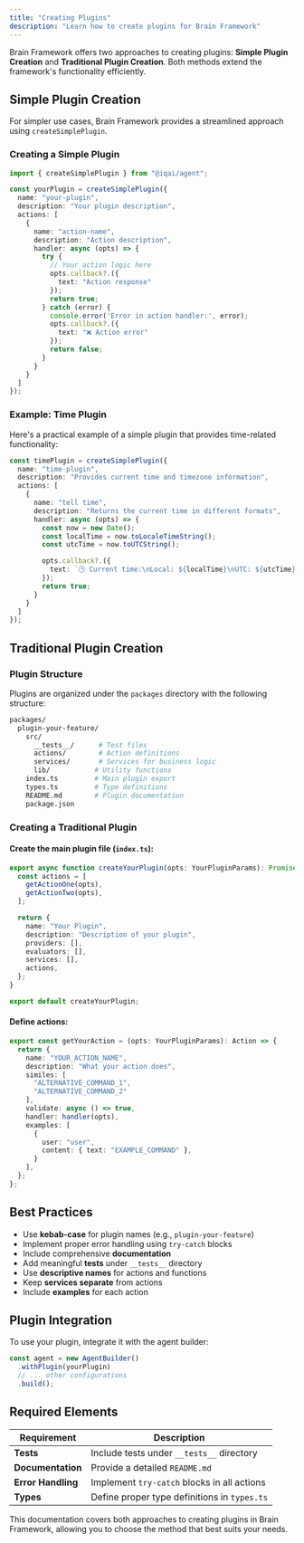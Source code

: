 ```yaml
---
title: "Creating Plugins"
description: "Learn how to create plugins for Brain Framework"
---
```


Brain Framework offers two approaches to creating plugins: **Simple Plugin Creation** and **Traditional Plugin Creation**. Both methods extend the framework's functionality efficiently.

## Simple Plugin Creation

For simpler use cases, Brain Framework provides a streamlined approach using `createSimplePlugin`.

### Creating a Simple Plugin

```ts
import { createSimplePlugin } from "@iqai/agent";

const yourPlugin = createSimplePlugin({
  name: "your-plugin",
  description: "Your plugin description",
  actions: [
    {
      name: "action-name",
      description: "Action description",
      handler: async (opts) => {
        try {
          // Your action logic here
          opts.callback?.({
            text: "Action response"
          });
          return true;
        } catch (error) {
          console.error('Error in action handler:', error);
          opts.callback?.({
            text: "❌ Action error"
          });
          return false;
        }
      }
    }
  ]
});
```

### Example: Time Plugin

Here's a practical example of a simple plugin that provides time-related functionality:

```ts
const timePlugin = createSimplePlugin({
  name: "time-plugin",
  description: "Provides current time and timezone information",
  actions: [
    {
      name: "tell time",
      description: "Returns the current time in different formats",
      handler: async (opts) => {
        const now = new Date();
        const localTime = now.toLocaleTimeString();
        const utcTime = now.toUTCString();

        opts.callback?.({
          text: `🕒 Current time:\nLocal: ${localTime}\nUTC: ${utcTime}`
        });
        return true;
      }
    }
  ]
});
```

## Traditional Plugin Creation

### Plugin Structure

Plugins are organized under the `packages` directory with the following structure:

```bash
packages/
  plugin-your-feature/
    src/
      __tests__/      # Test files
      actions/        # Action definitions
      services/       # Services for business logic
      lib/           # Utility functions
    index.ts         # Main plugin export
    types.ts         # Type definitions
    README.md        # Plugin documentation
    package.json
```

### Creating a Traditional Plugin

#### Create the main plugin file (`index.ts`):

```ts
export async function createYourPlugin(opts: YourPluginParams): Promise<Plugin> {
  const actions = [
    getActionOne(opts),
    getActionTwo(opts),
  ];

  return {
    name: "Your Plugin",
    description: "Description of your plugin",
    providers: [],
    evaluators: [],
    services: [],
    actions,
  };
}

export default createYourPlugin;
```

#### Define actions:

```ts
export const getYourAction = (opts: YourPluginParams): Action => {
  return {
    name: "YOUR_ACTION_NAME",
    description: "What your action does",
    similes: [
      "ALTERNATIVE_COMMAND_1",
      "ALTERNATIVE_COMMAND_2"
    ],
    validate: async () => true,
    handler: handler(opts),
    examples: [
      {
        user: "user",
        content: { text: "EXAMPLE_COMMAND" },
      }
    ],
  };
};
```

## Best Practices

- Use **kebab-case** for plugin names (e.g., `plugin-your-feature`)
- Implement proper error handling using `try-catch` blocks
- Include comprehensive **documentation**
- Add meaningful **tests** under `__tests__` directory
- Use **descriptive names** for actions and functions
- Keep **services separate** from actions
- Include **examples** for each action

## Plugin Integration

To use your plugin, integrate it with the agent builder:

```ts
const agent = new AgentBuilder()
  .withPlugin(yourPlugin)
  // ... other configurations
  .build();
```

## Required Elements

| Requirement    | Description |
|---------------|-------------|
| **Tests** | Include tests under `__tests__` directory |
| **Documentation** | Provide a detailed `README.md` |
| **Error Handling** | Implement `try-catch` blocks in all actions |
| **Types** | Define proper type definitions in `types.ts` |

This documentation covers both approaches to creating plugins in Brain Framework, allowing you to choose the method that best suits your needs.
